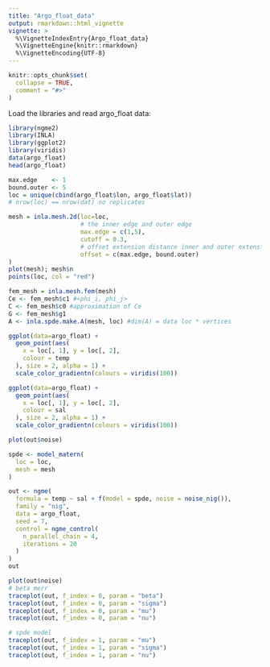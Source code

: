 ```yaml
---
title: "Argo_float_data"
output: rmarkdown::html_vignette
vignette: >
  %\VignetteIndexEntry{Argo_float_data}
  %\VignetteEngine{knitr::rmarkdown}
  %\VignetteEncoding{UTF-8}
---
```


```r
knitr::opts_chunk$set(
  collapse = TRUE,
  comment = "#>"
)
```

Load the libraries and read argo_float data:

```r
library(ngme2)
library(INLA)
library(ggplot2)
library(viridis)
data(argo_float)
head(argo_float)
```

```r
max.edge    <- 1
bound.outer <- 5
loc = unique(cbind(argo_float$lon, argo_float$lat))
# nrow(loc) == nrow(dat) no replicates

mesh = inla.mesh.2d(loc=loc,
                    # the inner edge and outer edge
                    max.edge = c(1,5),
                    cutoff = 0.3,
                    # offset extension distance inner and outer extenstion
                    offset = c(max.edge, bound.outer)
)
plot(mesh); mesh$n
points(loc, col = "red")

fem_mesh = inla.mesh.fem(mesh)
Ce <- fem_mesh$c1 #<phi_i, phi_j>
C <- fem_mesh$c0 #approximation of Ce
G <- fem_mesh$g1
A <- inla.spde.make.A(mesh, loc) #dim(A) = data loc * vertices
```

```r
ggplot(data=argo_float) +
  geom_point(aes(
    x = loc[, 1], y = loc[, 2],
    colour = temp
  ), size = 2, alpha = 1) +
  scale_color_gradientn(colours = viridis(100))

ggplot(data=argo_float) +
  geom_point(aes(
    x = loc[, 1], y = loc[, 2],
    colour = sal
  ), size = 2, alpha = 1) +
  scale_color_gradientn(colours = viridis(100))

plot(out$noise)
```

```r
spde <- model_matern(
  loc = loc,
  mesh = mesh
)

out <- ngme(
  formula = temp ~ sal + f(model = spde, noise = noise_nig()),
  family = "nig",
  data = argo_float,
  seed = 7,
  control = ngme_control(
    n_parallel_chain = 4,
    iterations = 20
  )
)
out

plot(out$noise)
# beta merr
traceplot(out, f_index = 0, param = "beta")
traceplot(out, f_index = 0, param = "sigma")
traceplot(out, f_index = 0, param = "mu")
traceplot(out, f_index = 0, param = "nu")

# spde model
traceplot(out, f_index = 1, param = "mu")
traceplot(out, f_index = 1, param = "sigma")
traceplot(out, f_index = 1, param = "nu")
```

